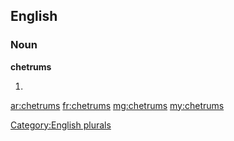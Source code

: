 ==English==

===Noun===
'''chetrums'''

# {{plural of|chetrum}}

[[Category:English plurals]]

[[ar:chetrums]]
[[fr:chetrums]]
[[mg:chetrums]]
[[my:chetrums]]